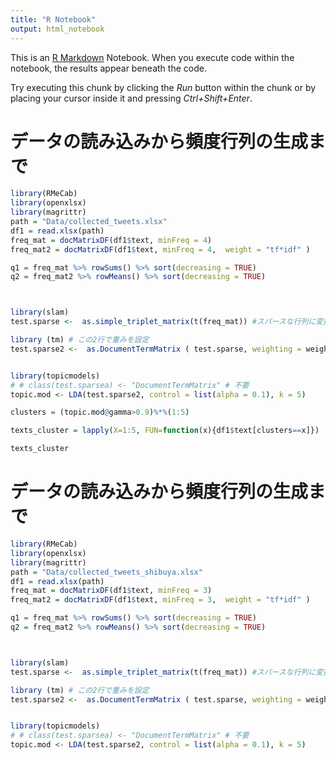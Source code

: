 ```yaml
---
title: "R Notebook"
output: html_notebook
---
```


This is an [R Markdown](http://rmarkdown.rstudio.com) Notebook. When you execute code within the notebook, the results appear beneath the code. 

Try executing this chunk by clicking the *Run* button within the chunk or by placing your cursor inside it and pressing *Ctrl+Shift+Enter*. 

# データの読み込みから頻度行列の生成まで
```r
library(RMeCab)
library(openxlsx)
library(magrittr)
path = "Data/collected_tweets.xlsx"
df1 = read.xlsx(path)
freq_mat = docMatrixDF(df1$text, minFreq = 4)
freq_mat2 = docMatrixDF(df1$text, minFreq = 4,  weight = "tf*idf" )

q1 = freq_mat %>% rowSums() %>% sort(decreasing = TRUE) 
q2 = freq_mat2 %>% rowMeans() %>% sort(decreasing = TRUE)



library(slam)
test.sparse <-  as.simple_triplet_matrix(t(freq_mat)) #スパースな行列に変換

library (tm) # この2行で重みを設定
test.sparse2 <-  as.DocumentTermMatrix ( test.sparse, weighting = weightTf ) #


library(topicmodels)
# # class(test.sparsea) <- "DocumentTermMatrix" # 不要
topic.mod <- LDA(test.sparse2, control = list(alpha = 0.1), k = 5)

clusters = (topic.mod@gamma>0.9)%*%(1:5)

texts_cluster = lapply(X=1:5, FUN=function(x){df1$text[clusters==x]})

```

```r
texts_cluster
```


# データの読み込みから頻度行列の生成まで
```r
library(RMeCab)
library(openxlsx)
library(magrittr)
path = "Data/collected_tweets_shibuya.xlsx"
df1 = read.xlsx(path)
freq_mat = docMatrixDF(df1$text, minFreq = 3)
freq_mat2 = docMatrixDF(df1$text, minFreq = 3,  weight = "tf*idf" )

q1 = freq_mat %>% rowSums() %>% sort(decreasing = TRUE) 
q2 = freq_mat2 %>% rowMeans() %>% sort(decreasing = TRUE)



library(slam)
test.sparse <-  as.simple_triplet_matrix(t(freq_mat)) #スパースな行列に変換

library (tm) # この2行で重みを設定
test.sparse2 <-  as.DocumentTermMatrix ( test.sparse, weighting = weightTf ) #


library(topicmodels)
# # class(test.sparsea) <- "DocumentTermMatrix" # 不要
topic.mod <- LDA(test.sparse2, control = list(alpha = 0.1), k = 5)
```